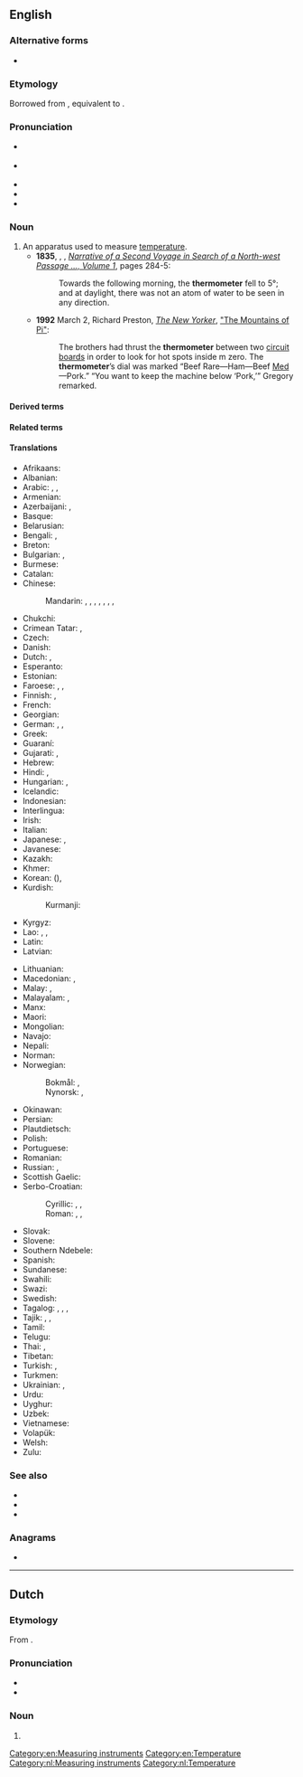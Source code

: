 {{also|Thermometer}}
==English==
{{wikipedia}}

===Alternative forms===
* {{l|en|thermometre}} {{qualifier|nonstandard}}

===Etymology===
{{PIE root|en|gʷʰer|meh₁}}
Borrowed from {{bor|en|fr|thermomètre}}, equivalent to {{confix|en|thermo|meter}}.

===Pronunciation===
* {{a|GenAm}} {{IPA|en|/θɚˈmɑmɪtɚ/}}
* {{a|RP}} {{IPA|en|/θəˈmɒmɪtə/}}
* {{audio|en|en-us-thermometer.ogg|Audio (US)}}
* {{hyphenation|en|ther|mom|e|ter}}
* {{rhymes|en|ɒmɪtə(ɹ)}}

===Noun===
{{en-noun}}

# An apparatus used to measure [[temperature]].
#* '''1835''', {{w|John Ross (Arctic explorer)|John Ross}}, {{w|James Clark Ross}}, ''[http://books.google.com.au/books?id=SdQBAAAAYAAJ Narrative of a Second Voyage in Search of a North-west Passage &hellip;, Volume 1]'', pages 284-5:
#*: Towards the following morning, the '''thermometer''' fell to 5&deg;; and at daylight, there was not an atom of water to be seen in any direction.
#* '''1992''' March 2, Richard Preston, ''[[:w:The New Yorker|The New Yorker]]'', [https://www.newyorker.com/magazine/1992/03/02/the-mountains-of-pi "The Mountains of Pi"]:
#*: The brothers had thrust the '''thermometer''' between two [[circuit board]]s in order to look for hot spots inside m zero. The '''thermometer'''’s dial was marked “Beef Rare—Ham—Beef [[medium|Med]]—Pork.” “You want to keep the machine below ‘Pork,’” Gregory remarked.

====Derived terms====
{{der4|en
|absolute thermometer
|adjustable contact
|air thermometer
|air-temperature thermometer
|alcohol thermometer
|auxiliary thermometer
|bath thermometer
|Beckmann differential thermometer
|Beckmann thermometer
|bi-metal mechanical thermometer
|bimetallic stem thermometer
|bimetallic thermometer
|bulb of a thermometer
|calibrate a thermometer
|calibrated thermometer
|candy thermometer
|capillary thermometer
|Celsius thermometer
|Celsius' thermometer
|Celsius's thermometer
|Centigrade thermometer
|centigrade thermometer
|clinical thermometer
|constant pressure air thermometer
|constant pressure thermometer
|constant volume air thermometer
|constant volume gas thermometer
|constant volume thermometer
|constant-pressure thermometer
|constant-volume thermometer
|contact thermometer
|Coulomb Blockade Thermometer
|Delisle thermometer
|Delisle's thermometer
|dial thermometer
|differential thermometer
|digital thermometer
|direct-reading thermometer
|ear thermometer
|electronic registering thermometer
|electronic thermometer
|empirical thermometer
|ethanol-filled thermometer
|Fahrenheit thermometer
|Fahrenheit's thermometer
|fever thermometer
|filament thermometer
|film thermometer
|freezer thermometer
|fridge thermometer
|Galilean thermometer
|Galileo thermometer
|Galileo's thermometer
|geothermometer
|glass thermometer
|Hauksbee thermometer
|Hauksbee's thermometer
|infrared thermometer
|kata thermometer
|Kata thermometer
|kerosene thermometer
|kerosene-filled thermometer
|Linnaeus thermometer
|Linnaeus' thermometer
|Linnaeus's thermometer
|liquid crystal thermometer
|liquid-in-glass thermometer
|magnetic thermometer
|maximum and minimum thermometer
|maximum minimum thermometer
|maximum thermometer
|maximum-minimum thermometer
|meat thermometer
|mechanical registering thermometer
|medical centigrade thermometer
|medical thermometer
|mercurial thermometer
|mercury thermometer
|mercury-filled thermometer
|mercury-in-glass thermometer
|minimum and maximum thermometer
|minimum maximum thermometer
|minimum thermometer
|minimum-maximum thermometer
|nanothermometer
|non-registering thermometer
|oven thermometer
|palaeothermometer
|paleothermometer
|patio thermometer
|pill thermometer
|platinum resistance thermometer
|pocket thermometer
|primary thermometer
|protected thermometer
|read the thermometer
|Reaumur thermometer
|Réaumur thermometer
|Reaumur's thermometer
|Réaumur's thermometer
|recording thermometer
|reference thermometer
|registering thermometer
|remote-reading thermometer
|resistance thermometer
|reversing thermometer
|secondary thermometer
|self-registering thermometer
|Six's maximum and minimum thermometer
|Six's thermometer
|spirit thermometer
|spirit-filled thermometer
|standard thermometer
|steel-tube mercury thermometer
|sugar thermometer
|telethermometer
|the thermometer is pointing to 7 degrees
|the thermometer shows 100 degrees
|thermometer bulb
|thermometer code
|thermometer column
|thermometer reading
|thermometer scale
|thermometer temperature reading
|toluene-filled thermometer
|turnover-thermometer
|unprotected reversing thermometer
|unprotected thermometer
|upsetting thermometer
|vapor pressure thermometer
|vapour pressure thermometer
|wet-bulb thermometer
|wine thermometer
|wire-wound thermometer}}

====Related terms====
{{rel3|en|thermistors
|thermocouple
|thermometric
|thermometrical
|thermometrically
|thermometry
|thermoscope
|thermostat
}}

====Translations====
{{trans-top|apparatus used to measure temperature}}
* Afrikaans: {{t|af|termometer}}
* Albanian: {{t|sq|termometr|m}}
* Arabic: {{t|ar|تِرْمُومِتْر|m|tr=tirmumitr}}, {{t+|ar|مِقْيَاس اَلْحَرَارَة|m}}, {{t+|ar|مِيزَان اَلْحَرَارَة|m}}
* Armenian: {{t+|hy|ջերմաչափ}}
* Azerbaijani: {{t|az|i̇stilikölçən}}, {{t|az|termometr}}
* Basque: {{t+|eu|termometro}}
* Belarusian: {{t|be|тэрмо́метр|m}}
* Bengali: {{t+|bn|থার্মোমিটার}}, {{t|bn|উষ্মমাপক}}
* Breton: {{t+|br|gwrezverker|m}}
* Bulgarian: {{t|bg|термометър|m}}, {{t|bg|топломе́р|sc=Cyrl}}
* Burmese: {{t+|my|သာမိုမီတာ}}
* Catalan: {{t+|ca|termòmetre|m}}
* Chinese:
*: Mandarin: {{t+|cmn|溫度計|sc=Hani}}, {{t+|cmn|温度计|tr=wēndùjì|sc=Hani}}, {{t+|cmn|溫度錶|sc=Hani}}, {{t+|cmn|温度表|tr=wēndùbiǎo|sc=Hani}}, {{t+|cmn|寒暑錶|sc=Hani}}, {{t+|cmn|寒暑表|tr=hánshǔbiǎo|sc=Hani}}, {{t+|cmn|體溫錶|sc=Hani}}, {{t+|cmn|体温表|tr=tǐwēnbiǎo|sc=Hani}} {{qualifier|for measuring body temperature}}
* Chukchi: {{t|ckt|омтэнмычъын|tr=omtėnmyčʺyn}}
* Crimean Tatar: {{t|crh|sıcaqölçer}}, {{t|crh|termometr}}
* Czech: {{t+|cs|teploměr|m}}
* Danish: {{t+|da|termometer|n}}
* Dutch: {{t+|nl|thermometer|m}}, {{t|nl|warmtemeter|m}}
* Esperanto: {{t+|eo|termometro}}
* Estonian: {{t|et|kraadiklaas}}
* Faroese: {{t|fo|hitamálari|m}}, {{t|fo|hitamátari|m}}, {{t|fo|fepurstokkur|m}} {{qualifier|clinical }}
* Finnish: {{t+|fi|lämpömittari}}, {{t+|fi|kuumemittari}} {{qualifier|for measuring body temperature}}
* French: {{t+|fr|thermomètre|m}}
* Georgian: {{t|ka|თერმომეტრი}}
* German: {{t+|de|Thermometer|n|m}}, {{t|de|Wärmemesser|m}}, {{t+|de|Temperaturmesser|m}}
* Greek: {{t+|el|θερμόμετρο|m}}
* Guaraní: {{t|gn|mba'epytu ra'ãha}}
* Gujarati: {{t|gu|ઉષ્ણતામાપક}}, {{t|gu|તાપમાપક}}
* Hebrew: {{t+|he|מדחום|alt=מַדְחֹם|tr=madḥóm}}
* Hindi: {{t|hi|तापमापी}}, {{t+|hi|थर्मामीटर|m}}
* Hungarian: {{t+|hu|hőmérő}}, {{t+|hu|lázmérő}} {{q|for measuring body temperature}}
* Icelandic: {{t+|is|hitamælir}}
* Indonesian: {{t+|id|pengukur suhu}}
* Interlingua: {{t|ia|thermometro}}
* Irish: {{t|ga|teirmiméadar|m}}
* Italian: {{t+|it|termometro|m}}
* Japanese: {{t+|ja|温度計|tr=おんどけい, ondokei}}, {{t+|ja|体温計|tr=たいおんけい, taionkei}} {{qualifier|for measuring body temperature}}
* Javanese: {{t|jv|ꦠꦺꦂꦩꦺꦴꦩꦺꦠꦼꦂ}}
* Kazakh: {{t+|kk|термометр}}
* Khmer: {{t|km|កែវស្ទង់កំដៅ}}
* Korean: {{t+|ko|온도계}} ({{t+|ko|溫度計}}), {{t+|ko|체온계}} {{qualifier|for measuring body temperature}}
* Kurdish:
*: Kurmanji: {{t+|ku|têhnpîv|sc=Latn}}
* Kyrgyz: {{t|ky|термометр}}
* Lao: {{t|lo|ບາຫລອດ}}, {{t|lo|ບາຫຼອດ}}, {{t|lo|ເຄື່ອງແທກອຸນນະພູມ}}
* Latin: {{t|la|thermometrum|n}}
* Latvian: {{t|lv|termometrs|m}}
{{trans-mid}}
* Lithuanian: {{t+|lt|termometras|m}}
* Macedonian: {{t|mk|термоме́тар|m}}, {{t|mk|топломе́р|m}}
* Malay: {{t|ms|jangka suhu}}, {{t|ms|termometer}}
* Malayalam: {{t|ml|താപമാപിനി|sc=Mlym}}, {{t+|ml|ഉഷ്ണമാപിനി|sc=Mlym}}
* Manx: {{t|gv|tempreilyssane}}
* Maori: {{t|mi|ine-mahana}}
* Mongolian: {{t|mn|термометр}}
* Navajo: {{t|nv|hadoh dóó hakʼaz neiłkidígíí}}
* Nepali: {{t|ne|तापमापी}}
* Norman: {{t|nrf|thèrmomètre|m}} {{qualifier|Jersey}}
* Norwegian:
*: Bokmål: {{t|nb|termometer|n}}, {{t|nb|gradestokk|m}}
*: Nynorsk: {{t|nn|termometer|n}}, {{t|nn|gradestokk|m}}
* Okinawan: {{t|ryu|寒暖計|tr=かんだんちー, kandanchī}}
* Persian: {{t+|fa|دماسنج|tr=damâ-sanj|sc=fa-Arab}}
* Plautdietsch: {{t|pdt|Grodglauss|n}}
* Polish: {{t+|pl|termometr|m}}
* Portuguese: {{t+|pt|termômetro|m}}
* Romanian: {{t+|ro|termometru|n}}
* Russian: {{t+|ru|термо́метр|m}}, {{t+|ru|гра́дусник|m}} {{qualifier|for measuring body temperature}}
* Scottish Gaelic: {{t|gd|teas-mheidh|f}}
* Serbo-Croatian:
*: Cyrillic: {{t|sh|топломер|m}}, {{t|sh|топломјер|m}}, {{t|sh|термометар|m}}
*: Roman: {{t|sh|toplomer|m}}, {{t+|sh|toplomjer|m}}, {{t+|sh|termometar|m}}
* Slovak: {{t|sk|teplomer|m}}
* Slovene: {{t|sl|toplomér|m}}
* Southern Ndebele: {{t|nr|isimedimtjhiso}}
* Spanish: {{t+|es|termómetro|m}}
* Sundanese: {{t|su|ᮒᮦᮁᮙᮧᮙᮦᮒᮨᮁ}}
* Swahili: {{t+|sw|kipimajoto}}
* Swazi: {{t|ss|silinganisi kushisa}}
* Swedish: {{t+|sv|termometer|c}}
* Tagalog: {{t|tl|initsukat}}, {{t|tl|initsukod}}, {{t|tl|panigi}}, {{t|tl|initbutod}}
* Tajik: {{t+|tg|термометр}}, {{t|tg|ҳароратсанҷ}}, {{t|tg|дамосанҷ}}
* Tamil: {{t+|ta|வெப்பமானி}}
* Telugu: {{t+|te|ఉష్ణమాపకం}}
* Thai: {{t|th|เครื่องวัดอุณหภูมิ}}, {{t|th|เทอร์มอมิเตอร์}}
* Tibetan: {{t|bo|དྲོ་གྲང་ལྟ་ཆས}}
* Turkish: {{t+|tr|sıcaklıkölçer}}, {{t+|tr|termometre}}
* Turkmen: {{t|tk|termometr}}
* Ukrainian: {{t|uk|тепломі́р|m}}, {{t|uk|термо́метр|m}}
* Urdu: {{t|ur|ترمامیٹر|m|tr=tarmāmīṭar}}
* Uyghur: {{t|ug|تېرمومېتىر}}
* Uzbek: {{t+|uz|termometr}}
* Vietnamese: {{t+|vi|nhiệt kế}}
* Volapük: {{t+|vo|tärmomet}}
* Welsh: {{t|cy|tymeriadur|m}}
* Zulu: {{t|zu|isikalakushisa}}
{{trans-bottom}}

===See also===
* {{l|en|barometer}}
* {{l|en|hygrometer}}
* {{l|en|temperature sensor}}

===Anagrams===
* {{anagrams|en|a=eeehmmorrtt|thermometre}}

[[Category:en:Measuring instruments]]
[[Category:en:Temperature]]

----

==Dutch==
{{wikipedia|lang=nl}}

===Etymology===
{{PIE root|nl|gʷʰer|meh₁}}
From {{affix|nl|thermo-|meter}}.

===Pronunciation===
* {{audio|nl|Nl-thermometer.ogg|Audio}}
* {{hyphenation|nl|ther|mo|me|ter}}

===Noun===
{{nl-noun|m|-s|thermometertje}}

# {{l|en|thermometer}}

[[Category:nl:Measuring instruments]]
[[Category:nl:Temperature]]